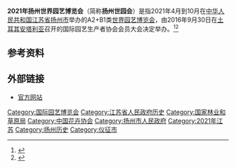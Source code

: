 {{Merge|2021年扬州世界园艺博览会国际馆|time=2021-06-10T01:34:18+00:00}}
{{Infobox Exhibition
| Name = 2021年扬州世界园艺博览会<br/><font size="-1">International Horticultural Exposition 2021</font>
| Logo = File:EXPO_2021_YANGZHOU_CHINA_logo.png
| Holding = 2021年4月8日至10月8日
| Guidance = 
| Organization = [[江苏省人民政府|江苏省人民政府]]<br />[[国家林业和草原局|国家林业和草原局]]<br />[[中国花卉协会|中国花卉协会]]
| Undertake = [[扬州市人民政府|扬州市人民政府]]
| Place = {{CHN}}[[江苏省|江苏省]][[仪征市|仪征市]]枣林湾
| Nature = 
| Content = 
| 主题 = 绿色城市，健康生活
| Web = {{url|www.2021expo-yangzhou.com}}
}}
'''2021年扬州世界园艺博览会'''（简称'''扬州世园会'''）是指2021年4月到10月在[[中华人民共和国|中华人民共和国]][[江苏省|江苏省]][[扬州市|扬州市]]举办的A2+B1类[[世界园艺博览会|世界园艺博览会]]，由2016年9月30日在[[土耳其|土耳其]][[安塔利亚|安塔利亚]]召开的国际园艺生产者协会会员大会决定举办。<ref>{{Cite web|title=航拍2021年扬州世界园艺博览会|url=http://www.js.xinhuanet.com/2021-03/20/c_1127230084.htm|accessdate=2021-03-25|work=新华网|archive-date=2021-03-21|archive-url=https://web.archive.org/web/20210321211021/http://www.js.xinhuanet.com/2021-03/20/c_1127230084.htm|dead-url=no}}</ref><ref>{{Cite web|title=2021年扬州世界园艺博览会开幕|url=http://www.xinhuanet.com/photo/2021-04/08/c_1127308472.htm|accessdate=2021-04-08|work=新华网|language=zh|archive-date=2021-04-09|archive-url=https://web.archive.org/web/20210409205755/http://www.xinhuanet.com/photo/2021-04/08/c_1127308472.htm|dead-url=no}}</ref>

== 参考资料 ==
{{reflist}}

== 外部链接 ==
* [http://www.2021expo-yangzhou.com/ 官方网站] {{Wayback|url=http://www.2021expo-yangzhou.com/ |date=20210115230929 }}

{{國際博覽會}}

[[Category:国际园艺博览会|Category:国际园艺博览会]]
[[Category:江苏省人民政府历史|Category:江苏省人民政府历史]]
[[Category:国家林业和草原局|Category:国家林业和草原局]]
[[Category:中国花卉协会|Category:中国花卉协会]]
[[Category:扬州市人民政府|Category:扬州市人民政府]]
[[Category:2021年江苏|Category:2021年江苏]]
[[Category:扬州历史|Category:扬州历史]]
[[Category:仪征市|Category:仪征市]]